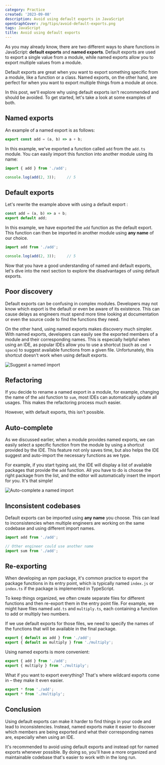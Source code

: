 ```yaml
---
category: Practice
created: '2023-09-08'
description: Avoid using default exports in JavaScript
openGraphCover: /og/tips/avoid-default-exports.png
tags: JavaScript
title: Avoid using default exports
---
```


As you may already know, there are two different ways to share functions in JavaScript: **default exports** and **named exports**. Default exports are used to export a single value from a module, while named exports allow you to export multiple values from a module.

Default exports are great when you want to export something specific from a module, like a function or a class. Named exports, on the other hand, are perfect for when you want to export multiple things from a module at once.

In this post, we'll explore why using default exports isn't recommended and should be avoided. To get started, let's take a look at some examples of both.

## Named exports

An example of a named export is as follows:

```ts add.ts
export const add = (a, b) => a + b;
```

In this example, we've exported a function called `add` from the `add.ts` module. You can easily import this function into another module using its name:

```ts app.ts
import { add } from './add';

console.log(add(2, 3));     // 5
```

## Default exports

Let's rewrite the example above with using a default export :

```ts add.ts
const add = (a, b) => a + b;
export default add;
```

In this example, we have exported the `add` function as the default export. This function can then be imported in another module using **any name** of our choice.

```ts app.ts
import add from './add';

console.log(add(2, 3));     // 5
```

Now that you have a good understanding of named and default exports, let's dive into the next section to explore the disadvantages of using default exports.

## Poor discovery

Default exports can be confusing in complex modules. Developers may not know which export is the default or even be aware of its existence. This can cause delays as engineers must spend more time looking at documentation or even the source code to find the functions they need.

On the other hand, using named exports makes discovery much simpler. With named exports, developers can easily see the exported members of a module and their corresponding names. This is especially helpful when using an IDE, as popular IDEs allow you to use a shortcut (such as `cmd + space`) to suggest available functions from a given file. Unfortunately, this shortcut doesn't work when using default exports.

![Suggest a named import](/assets/tips/suggest-named-export.png)

## Refactoring

If you decide to rename a named export in a module, for example, changing the name of the `add` function to `sum`, most IDEs can automatically update all usages. This makes the refactoring process much easier.

However, with default exports, this isn't possible.

## Auto-complete

As we discussed earlier, when a module provides named exports, we can easily select a specific function from the module by using a shortcut provided by the IDE. This feature not only saves time, but also helps the IDE suggest and auto-import the necessary functions as we type.

For example, if you start typing `add`, the IDE will display a list of available packages that provide the `add` function. All you have to do is choose the right package from the list, and the editor will automatically insert the import for you. It's that simple!

![Auto-complete a named import](/assets/tips/auto-complete-named-import.png)

## Inconsistent codebases

Default exports can be imported using **any name** you choose. This can lead to inconsistencies when multiple engineers are working on the same codebase and using different import names.

```ts
import add from './add';

// Other engineer could use another name
import sum from './add';
```

## Re-exporting

When developing an npm package, it's common practice to export the package functions in its entry point, which is typically named `index.js` or `index.ts` if the package is implemented in TypeScript.

To keep things organized, we often create separate files for different functions and then re-export them in the entry point file. For example, we might have files named `add.ts` and `multiply.ts`, each containing a function to add or multiply two numbers.

If we use default exports for those files, we need to specify the names of the functions that will be available in the final package.

```ts index.ts
export { default as add } from './add';
export { default as multiply } from './multiply';
```

Using named exports is more convenient:

```ts index.ts
export { add } from './add';
export { multiply } from './multiply';
```

What if you want to export everything? That's where wildcard exports come in – they make it even easier.

```ts index.ts
export * from './add';
export * from './multiply';
```

## Conclusion

Using default exports can make it harder to find things in your code and lead to inconsistencies. Instead, named exports make it easier to discover which members are being exported and what their corresponding names are, especially when using an IDE.

It's recommended to avoid using default exports and instead opt for named exports whenever possible. By doing so, you'll have a more organized and maintainable codebase that's easier to work with in the long run.
